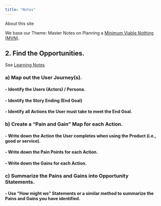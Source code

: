 ```yaml
---
title: "Notes"
---
```


About this site

We base our Theme: Master Notes on Planning a [Minimum Viable Nothing (MVN)](https://github.com/vanHeemstraSystems/minimum-viable-nothing).

## 2. Find the **Opportunities**.

See [Learning Notes](https://vanheemstrasystems.github.io/learning-notes/)

### a) Map out the **User Journey(s)**.

#### - Identify the **Users** (Actors) / Persona.

#### - Identify the Story Ending (**End Goal**)

#### - Identify all **Actions** the User must take to meet the End Goal.

### b) Create a "**Pain and Gain**" Map for each Action.

#### - Write down the **Action** the User completes when using the Product (i.e., good or service).

#### - Write down the **Pain Points** for each Action.

#### - Write down the **Gains** for each Action.

### c) Summarize the Pains and Gains into **Opportunity Statements**.

#### - Use "**How might we**" Statements or a similar method to summarize the Pains and Gains you have identified. 
